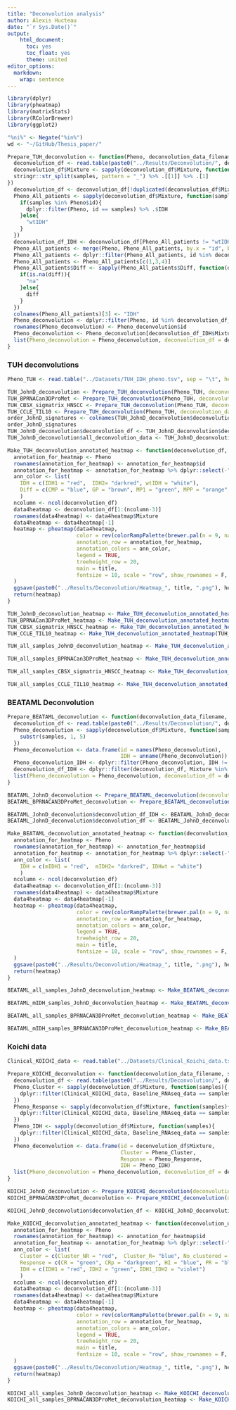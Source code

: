 ```yaml
---
title: "Deconvolution analysis"
author: Alexis Hucteau
date: "`r Sys.Date()`"
output:
    html_document:
      toc: yes
      toc_float: yes
      theme: united
editor_options:
  markdown:
    wrap: sentence
---
```


```r
library(dplyr)
library(pheatmap)
library(matrixStats)
library(RColorBrewer)
library(ggplot2)

"%ni%" <- Negate("%in%")
wd <- "~/GitHub/Thesis_paper/"
```

```r
Prepare_TUH_deconvolution <- function(Pheno, deconvolution_data_filename, sep){
  deconvolution_df <- read.table(paste0("../Results/Deconvolution/", deconvolution_data_filename), sep = sep, header = T)
  deconvolution_df$Mixture <- sapply(deconvolution_df$Mixture, function(samples){
  stringr::str_split(samples, pattern = "_") %>% .[[1]] %>% .[1]
})
  deconvolution_df <- deconvolution_df[!duplicated(deconvolution_df$Mixture),]
  Pheno_All_patients <- sapply(deconvolution_df$Mixture, function(samples){
    if(samples %in% Pheno$id){
      dplyr::filter(Pheno, id == samples) %>% .$IDH
    }else{
      "wtIDH"
    }
  })
  deconvolution_df_IDH <- deconvolution_df[Pheno_All_patients != "wtIDH",]
  Pheno_All_patients <- merge(Pheno, Pheno_All_patients, by.x = "id", by.y = 0, all.x = T, all.y = T)
  Pheno_All_patients <- dplyr::filter(Pheno_All_patients, id %in% deconvolution_df$Mixture)
  Pheno_All_patients <- Pheno_All_patients[c(1,3,4)]
  Pheno_All_patients$Diff <- sapply(Pheno_All_patients$Diff, function(diff){
    if(is.na(diff)){
      "na"
    }else{
      diff
    }
  })
  colnames(Pheno_All_patients)[3] <- "IDH"
  Pheno_deconvolution <- dplyr::filter(Pheno, id %in% deconvolution_df_IDH$Mixture)
  rownames(Pheno_deconvolution) <- Pheno_deconvolution$id
  Pheno_deconvolution <- Pheno_deconvolution[deconvolution_df_IDH$Mixture,]
  list(Pheno_deconvolution = Pheno_deconvolution, deconvolution_df = deconvolution_df_IDH, all_deconvolution_data = deconvolution_df, Pheno_All_patients = Pheno_All_patients)
}
```

### TUH deconvolutions

```r
Pheno_TUH <- read.table("../Datasets/TUH_IDH_pheno.tsv", sep = "\t", header = F, col.names = c("id", "IDH", "Diff"))

TUH_JohnD_deconvolution <- Prepare_TUH_deconvolution(Pheno_TUH, deconvolution_data_filename = "CIBERSORTx_JohnD_Results.csv", ",")
TUH_BPRNACan3DProMet <- Prepare_TUH_deconvolution(Pheno_TUH, deconvolution_data_filename = "CIBERSORTx_BPRNA3DProMet_Results.csv", ",")
TUH_CBSX_sigmatrix_HNSCC <- Prepare_TUH_deconvolution(Pheno_TUH, deconvolution_data_filename = "CIBERSORTx_CBSX_sigmatrix_HNSCC_Fig2cd_Results.txt", "\t")
TUH_CCLE_TIL10 <- Prepare_TUH_deconvolution(Pheno_TUH, deconvolution_data_filename = "CIBERSORTx_CCLE_TIL10_Results.tsv", "\t")
order_JohnD_signatures <- colnames(TUH_JohnD_deconvolution$deconvolution_df)[c(1, 7, 5, 6, 12, 8, 4, 15, 9, 14, 2, 10, 13, 3, 11, 16:18)]
order_JohnD_signatures
TUH_JohnD_deconvolution$deconvolution_df <- TUH_JohnD_deconvolution$deconvolution_df[,order_JohnD_signatures]
TUH_JohnD_deconvolution$all_deconvolution_data <- TUH_JohnD_deconvolution$all_deconvolution_data[,order_JohnD_signatures]
```

```r
Make_TUH_deconvolution_annotated_heatmap <- function(deconvolution_df, Pheno, title){
  annotation_for_heatmap <- Pheno
  rownames(annotation_for_heatmap) <- annotation_for_heatmap$id
  annotation_for_heatmap <- annotation_for_heatmap %>% dplyr::select(-"id")
  ann_color <- list(
    IDH = c(IDH1 = "red",  IDH2= "darkred", wtIDH = "white"),
    Diff = c(CMP = "blue", GP = "brown", MP1 = "green", MPP = "orange", na = "grey")
    )
  ncolumn <- ncol(deconvolution_df)
  data4heatmap <- deconvolution_df[1:(ncolumn-3)]
  rownames(data4heatmap) <- data4heatmap$Mixture
  data4heatmap <- data4heatmap[-1]
  heatmap <- pheatmap(data4heatmap, 
                      color = rev(colorRampPalette(brewer.pal(n = 9, name = "RdBu"))(100)),
                      annotation_row = annotation_for_heatmap,
                      annotation_colors = ann_color,
                      legend = TRUE,
                      treeheight_row = 20,
                      main = title, 
                      fontsize = 10, scale = "row", show_rownames = F, cluster_cols=F
  )
  ggsave(paste0("../Results/Deconvolution/Heatmap_", title, ".png"), heatmap)
  return(heatmap)
}
```

```r
TUH_JohnD_deconvolution_heatmap <- Make_TUH_deconvolution_annotated_heatmap(TUH_JohnD_deconvolution$deconvolution_df, TUH_JohnD_deconvolution$Pheno_deconvolution, "TUH_deconvolution_JohnD")
TUH_BPRNACan3DProMet_heatmap <- Make_TUH_deconvolution_annotated_heatmap(TUH_BPRNACan3DProMet$deconvolution_df, TUH_BPRNACan3DProMet$Pheno_deconvolution,  "TUH_deconvolution_BPRNACan3DProMet")
TUH_CBSX_sigmatrix_HNSCC_heatmap <- Make_TUH_deconvolution_annotated_heatmap(TUH_CBSX_sigmatrix_HNSCC$deconvolution_df, TUH_CBSX_sigmatrix_HNSCC$Pheno_deconvolution, "TUH_deconvolution_CBSX_sigmatrix_HNSCC") 
TUH_CCLE_TIL10_heatmap <- Make_TUH_deconvolution_annotated_heatmap(TUH_CCLE_TIL10$deconvolution_df, TUH_CCLE_TIL10$Pheno_deconvolution, "TUH_deconvolution_CCLE_TIL10") 
```

```r
TUH_all_samples_JohnD_deconvolution_heatmap <- Make_TUH_deconvolution_annotated_heatmap(TUH_JohnD_deconvolution$all_deconvolution_data, TUH_JohnD_deconvolution$Pheno_All_patients, "TUH_all_samples_deconvolution_JohnD")

TUH_all_samples_BPRNACan3DProMet_heatmap <- Make_TUH_deconvolution_annotated_heatmap(TUH_BPRNACan3DProMet$all_deconvolution_data, TUH_BPRNACan3DProMet$Pheno_All_patients,  "TUH_all_samples_deconvolution_BPRNACan3DProMet")

TUH_all_samples_CBSX_sigmatrix_HNSCC_heatmap <- Make_TUH_deconvolution_annotated_heatmap(TUH_CBSX_sigmatrix_HNSCC$all_deconvolution_data, TUH_CBSX_sigmatrix_HNSCC$Pheno_All_patients, "TUH_all_samples_deconvolution_CBSX_sigmatrix_HNSCC") 

TUH_all_samples_CCLE_TIL10_heatmap <- Make_TUH_deconvolution_annotated_heatmap(TUH_CCLE_TIL10$all_deconvolution_data, TUH_CCLE_TIL10$Pheno_All_patients, "TUH_all_samples_deconvolution_CCLE_TIL10") 
```

### BEATAML Deconvolution

```r
Prepare_BEATAML_deconvolution <- function(deconvolution_data_filename, sep){
  deconvolution_df <- read.table(paste0("../Results/Deconvolution/", deconvolution_data_filename), sep = sep, header = T)
  Pheno_deconvolution <- sapply(deconvolution_df$Mixture, function(samples){
    substr(samples, 1, 5)
  })
  Pheno_deconvolution <- data.frame(id = names(Pheno_deconvolution),
                                    IDH = unname(Pheno_deconvolution))
  Pheno_deconvolution_IDH <- dplyr::filter(Pheno_deconvolution, IDH != "IDHwt")
  deconvolution_df_IDH <- dplyr::filter(deconvolution_df, Mixture %in% Pheno_deconvolution_IDH$id)
  list(Pheno_deconvolution = Pheno_deconvolution, deconvolution_df = deconvolution_df, Pheno_deconvolution_IDH = Pheno_deconvolution_IDH, deconvolution_df_IDH = deconvolution_df_IDH)
}
```

```r
BEATAML_JohnD_deconvolution <- Prepare_BEATAML_deconvolution(deconvolution_data_filename = "CIBERSORTx_JohnD_BEATAML_Results.tsv", "\t")
BEATAML_BPRNACAN3DProMet_deconvolution <- Prepare_BEATAML_deconvolution(deconvolution_data_filename = "CIBERSORTx_BPRNACAN3DProMet_BEATAML_Results.tsv", "\t")

BEATAML_JohnD_deconvolution$deconvolution_df_IDH <- BEATAML_JohnD_deconvolution$deconvolution_df_IDH[,order_JohnD_signatures]
BEATAML_JohnD_deconvolution$deconvolution_df <- BEATAML_JohnD_deconvolution$deconvolution_df[,order_JohnD_signatures]
```

```r
Make_BEATAML_deconvolution_annotated_heatmap <- function(deconvolution_df, Pheno, title){
  annotation_for_heatmap <- Pheno
  rownames(annotation_for_heatmap) <- annotation_for_heatmap$id
  annotation_for_heatmap <- annotation_for_heatmap %>% dplyr::select(-"id")
  ann_color <- list(
    IDH = c(mIDH1 = "red",  mIDH2= "darkred", IDHwt = "white")
    )
  ncolumn <- ncol(deconvolution_df)
  data4heatmap <- deconvolution_df[1:(ncolumn-3)]
  rownames(data4heatmap) <- data4heatmap$Mixture
  data4heatmap <- data4heatmap[-1]
  heatmap <- pheatmap(data4heatmap, 
                      color = rev(colorRampPalette(brewer.pal(n = 9, name = "RdBu"))(100)),
                      annotation_row = annotation_for_heatmap,
                      annotation_colors = ann_color,
                      legend = TRUE,
                      treeheight_row = 20,
                      main = title, 
                      fontsize = 10, scale = "row", show_rownames = F, cluster_cols = F
  )
  ggsave(paste0("../Results/Deconvolution/Heatmap_", title, ".png"), heatmap)
  return(heatmap)
}
```

```r
BEATAML_all_samples_JohnD_deconvolution_heatmap <- Make_BEATAML_deconvolution_annotated_heatmap(BEATAML_JohnD_deconvolution$deconvolution_df, BEATAML_JohnD_deconvolution$Pheno_deconvolution, "BEATAML_all_samples_deconvolution_JohnD")

BEATAML_mIDH_samples_JohnD_deconvolution_heatmap <- Make_BEATAML_deconvolution_annotated_heatmap(BEATAML_JohnD_deconvolution$deconvolution_df_IDH, BEATAML_JohnD_deconvolution$Pheno_deconvolution_IDH, "BEATAML_mIDH_samples_deconvolution_JohnD")

BEATAML_all_samples_BPRNACAN3DProMet_deconvolution_heatmap <- Make_BEATAML_deconvolution_annotated_heatmap(BEATAML_BPRNACAN3DProMet_deconvolution$deconvolution_df, BEATAML_BPRNACAN3DProMet_deconvolution$Pheno_deconvolution, "BEATAML_all_samples_deconvolution_BPRNACAN3DProMet")

BEATAML_mIDH_samples_BPRNACAN3DProMet_deconvolution_heatmap <- Make_BEATAML_deconvolution_annotated_heatmap(BEATAML_BPRNACAN3DProMet_deconvolution$deconvolution_df_IDH, BEATAML_BPRNACAN3DProMet_deconvolution$Pheno_deconvolution_IDH, "BEATAML_mIDH_samples_deconvolution_BPRNACAN3DProMet")
```

### Koichi data

```r
Clinical_KOICHI_data <- read.table("../Datasets/Clinical_Koichi_data.tsv", sep = "\t", header = T)

Prepare_KOICHI_deconvolution <- function(deconvolution_data_filename, sep){
  deconvolution_df <- read.table(paste0("../Results/Deconvolution/", deconvolution_data_filename), sep = sep, header = T)
  Pheno_Cluster <- sapply(deconvolution_df$Mixture, function(samples){
    dplyr::filter(Clinical_KOICHI_data, Baseline_RNAseq_data == samples) %>% .$Cluster
  })
  Pheno_Response <- sapply(deconvolution_df$Mixture, function(samples){
    dplyr::filter(Clinical_KOICHI_data, Baseline_RNAseq_data == samples) %>% .$Best_response
  })
  Pheno_IDH <- sapply(deconvolution_df$Mixture, function(samples){
    dplyr::filter(Clinical_KOICHI_data, Baseline_RNAseq_data == samples) %>% .$IDH_isoform
  })
  Pheno_deconvolution <- data.frame(id = deconvolution_df$Mixture,
                                    Cluster = Pheno_Cluster,
                                    Response = Pheno_Response,
                                    IDH = Pheno_IDH)
  list(Pheno_deconvolution = Pheno_deconvolution, deconvolution_df = deconvolution_df)
}
```

```r
KOICHI_JohnD_deconvolution <- Prepare_KOICHI_deconvolution(deconvolution_data_filename = "CIBERSORTx_JohnD_KOICHI_Results.tsv", "\t")
KOICHI_BPRNACAN3DProMet_deconvolution <- Prepare_KOICHI_deconvolution(deconvolution_data_filename = "CIBERSORTx_BPRNACAN3DProMet_Koichi_Results.tsv", "\t")

KOICHI_JohnD_deconvolution$deconvolution_df <- KOICHI_JohnD_deconvolution$deconvolution_df[,order_JohnD_signatures]
```

```r
Make_KOICHI_deconvolution_annotated_heatmap <- function(deconvolution_df, Pheno, title){
  annotation_for_heatmap <- Pheno
  rownames(annotation_for_heatmap) <- annotation_for_heatmap$id
  annotation_for_heatmap <- annotation_for_heatmap %>% dplyr::select(-"id")
  ann_color <- list(
    Cluster = c(Cluster_NR = "red",  Cluster_R= "blue", No_clustered = "grey"),
    Response = c(CR = "green", CRp = "darkgreen", HI = "blue", PR = "blue", MLFS = "blue", PD = "darkred", SD = "red"),
    IDH = c(IDH1 = "red", IDH2 = "green", IDH1_IDH2 = "violet")
    )
  ncolumn <- ncol(deconvolution_df)
  data4heatmap <- deconvolution_df[1:(ncolumn-3)]
  rownames(data4heatmap) <- data4heatmap$Mixture
  data4heatmap <- data4heatmap[-1]
  heatmap <- pheatmap(data4heatmap, 
                      color = rev(colorRampPalette(brewer.pal(n = 9, name = "RdBu"))(100)),
                      annotation_row = annotation_for_heatmap,
                      annotation_colors = ann_color,
                      legend = TRUE,
                      treeheight_row = 20,
                      main = title, 
                      fontsize = 10, scale = "row", show_rownames = F, cluster_cols = F
  )
  ggsave(paste0("../Results/Deconvolution/Heatmap_", title, ".png"), heatmap)
  return(heatmap)
}
```

```r
KOICHI_all_samples_JohnD_deconvolution_heatmap <- Make_KOICHI_deconvolution_annotated_heatmap(KOICHI_JohnD_deconvolution$deconvolution_df, KOICHI_JohnD_deconvolution$Pheno_deconvolution, "KOICHI_baseline_deconvolution_JohnD")
KOICHI_all_samples_BPRNACAN3DProMet_deconvolution_heatmap <- Make_KOICHI_deconvolution_annotated_heatmap(KOICHI_BPRNACAN3DProMet_deconvolution$deconvolution_df, KOICHI_JohnD_deconvolution$Pheno_deconvolution, "KOICHI_baseline_deconvolution_BPRNACAN3DProMet")

```

